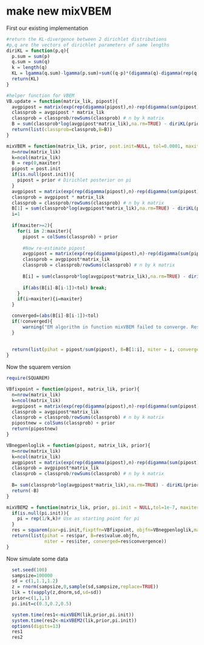 make new mixVBEM
========================================================

First our existing implementation

```r
#return the KL-divergence between 2 dirichlet distributions
#p,q are the vectors of dirichlet parameters of same lengths
diriKL = function(p,q){
  p.sum = sum(p)
  q.sum = sum(q)
  k = length(q)
  KL = lgamma(q.sum)-lgamma(p.sum)+sum((q-p)*(digamma(q)-digamma(rep(q.sum,k))))+sum(lgamma(p)-lgamma(q))
  return(KL)
}

#helper function for VBEM
VB.update = function(matrix_lik, pipost){
  avgpipost = matrix(exp(rep(digamma(pipost),n)-rep(digamma(sum(pipost)),k*n)),ncol=k,byrow=TRUE)
  classprob = avgpipost * matrix_lik
  classprob = classprob/rowSums(classprob) # n by k matrix
  B = sum(classprob*log(avgpipost*matrix_lik),na.rm=TRUE) - diriKL(prior,pipost) - sum(classprob*log(classprob)) #negative free energy
  return(list(classprob=classprob,B=B))
}

mixVBEM = function(matrix_lik, prior, post.init=NULL, tol=0.0001, maxiter=5000){
  n=nrow(matrix_lik)
  k=ncol(matrix_lik)
  B = rep(0,maxiter)
  pipost = post.init
  if(is.null(post.init)){
    pipost = prior # Dirichlet posterior on pi
  }
  avgpipost = matrix(exp(rep(digamma(pipost),n)-rep(digamma(sum(pipost)),k*n)),ncol=k,byrow=TRUE)
  classprob = avgpipost * matrix_lik
  classprob = classprob/rowSums(classprob) # n by k matrix  
  B[1] = sum(classprob*log(avgpipost*matrix_lik),na.rm=TRUE) - diriKL(prior,pipost) - sum(classprob*log(classprob))  #negative free energy
  i=1
  
  if(maxiter>=2){
    for(i in 2:maxiter){  
      pipost = colSums(classprob) + prior
    
      #Now re-estimate pipost
      avgpipost = matrix(exp(rep(digamma(pipost),n)-rep(digamma(sum(pipost)),k*n)),ncol=k,byrow=TRUE)
      classprob = avgpipost*matrix_lik
      classprob = classprob/rowSums(classprob) # n by k matrix
    
      B[i] = sum(classprob*log(avgpipost*matrix_lik),na.rm=TRUE) - diriKL(prior,pipost) - sum(classprob*log(classprob)) 
    
      if(abs(B[i]-B[i-1])<tol) break;
    } 
    if(i>maxiter){i=maxiter}
  }

  converged=(abs(B[i]-B[i-1])<tol)
  if(!converged){
      warning("EM algorithm in function mixVBEM failed to converge. Results may be unreliable. Try increasing maxiter and rerunning.")
  }
  
   
  return(list(pihat = pipost/sum(pipost), B=B[1:i], niter = i, converged=converged,post=pipost))
}

```


Now the squarem version
```r
require(SQUAREM)

VBfixpoint = function(pipost, matrix_lik, prior){  
  n=nrow(matrix_lik)
  k=ncol(matrix_lik)
  avgpipost = matrix(exp(rep(digamma(pipost),n)-rep(digamma(sum(pipost)),k*n)),ncol=k,byrow=TRUE)
  classprob = avgpipost*matrix_lik
  classprob = classprob/rowSums(classprob) # n by k matrix
  pipostnew = colSums(classprob) + prior
  return(pipostnew)
}

VBnegpenloglik = function(pipost, matrix_lik, prior){
  n=nrow(matrix_lik)
  k=ncol(matrix_lik)
  avgpipost = matrix(exp(rep(digamma(pipost),n)-rep(digamma(sum(pipost)),k*n)),ncol=k,byrow=TRUE)
  classprob = avgpipost*matrix_lik
  classprob = classprob/rowSums(classprob) # n by k matrix
    
  B= sum(classprob*log(avgpipost*matrix_lik),na.rm=TRUE) - diriKL(prior,pipost) - sum(classprob*log(classprob)) 
  return(-B)
}

mixVBEM2 = function(matrix_lik, prior, pi.init = NULL,tol=1e-7, maxiter=5000){
  if(is.null(pi.init)){
    pi = rep(1/k,k)# Use as starting point for pi
  } 
  res = squarem(par=pi.init,fixptfn=VBfixpoint, objfn=VBnegpenloglik,matrix_lik=matrix_lik, prior=prior, control=list(maxiter=maxiter,tol=tol))
  return(list(pihat = res$par, B=res$value.objfn, 
              niter = res$iter, converged=res$convergence))
}
```

Now simulate some data
```r
  set.seed(100)
  sampsize=100000
  sd = c(1,1.1,1.2)
  z = rnorm(sampsize,0,sample(sd,sampsize,replace=TRUE))
  lik = t(vapply(z,dnorm,sd,sd=sd))
  prior=c(1,1,1)
  pi.init=c(0.3,0.2,0.5)
```

```r
  system.time(res1<-mixVBEM(lik,prior,pi.init))
  system.time(res2<-mixVBEM2(lik,prior,pi.init))
  options(digits=13)
  res1
  res2
```


